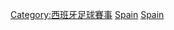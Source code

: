 {{Commonscat|La Liga}}

[[Category:西班牙足球賽事|Category:西班牙足球賽事]]
[[Category:歐洲頂級足球聯賽|Spain]]
[[Category:歐洲各國足球聯賽|Spain]]